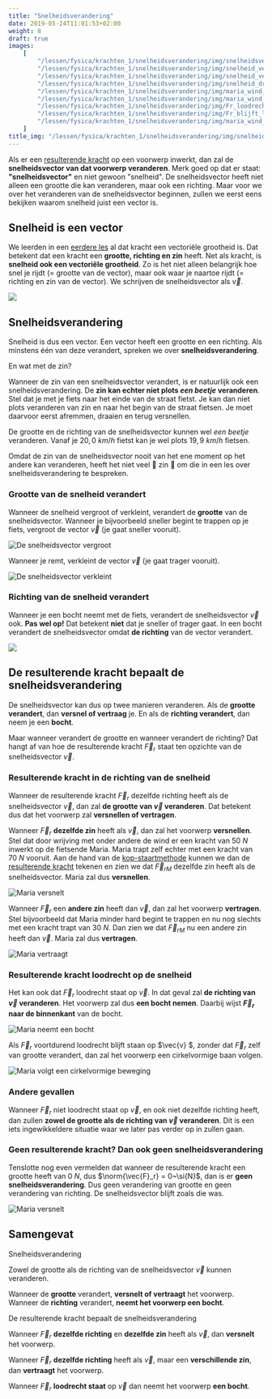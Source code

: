 ```yaml
---
title: "Snelheidsverandering"
date: 2019-05-24T11:01:53+02:00
weight: 8
draft: true
images:
    [
        "/lessen/fysica/krachten_1/snelheidsverandering/img/snelheidsvector.png",
        "/lessen/fysica/krachten_1/snelheidsverandering/img/snelheid_vergroot.png",
        "/lessen/fysica/krachten_1/snelheidsverandering/img/snelheid_verkleint.png",
        "/lessen/fysica/krachten_1/snelheidsverandering/img/snelheid_draait.png",
        "/lessen/fysica/krachten_1/snelheidsverandering/img/maria_wind_versnelt.png",
        "/lessen/fysica/krachten_1/snelheidsverandering/img/maria_wind_vertraagt.png",
        "/lessen/fysica/krachten_1/snelheidsverandering/img/Fr_loodrecht_op_v.png",
        "/lessen/fysica/krachten_1/snelheidsverandering/img/Fr_blijft_loodrecht_op_v.png",
        "/lessen/fysica/krachten_1/snelheidsverandering/img/maria_wind_constante_v.png",
    ]
title_img: "/lessen/fysica/krachten_1/snelheidsverandering/img/snelheidsvector.png"
---
```


Als er een [resulterende kracht](resulterende_kracht) op een voorwerp
inwerkt, dan zal de **snelheidsvector van dat voorwerp veranderen**. Merk goed
op dat er staat: **"snelheidsvector"** en niet gewoon "snelheid". De
snelheidsvector heeft niet alleen een grootte die kan veranderen, maar ook een
richting. Maar voor we over het veranderen van de snelheidsvector beginnen,
zullen we eerst eens bekijken waarom snelheid juist een vector is.

## Snelheid is een vector

We leerden in een [eerdere les](krachtvector) al dat kracht een
vectoriële grootheid is. Dat betekent dat een kracht een **grootte, richting en
zin** heeft. Net als kracht, is **snelheid ook een vectoriële grootheid**. Zo
is het niet alleen belangrijk hoe snel je rijdt <Mute>(= grootte van de
vector)</Mute>, maar ook waar je naartoe rijdt <Mute>(= richting en zin van
de vector)</Mute>. We schrijven de snelheidsvector als $\vec{v}$.

![](img/snelheidsvector.png)

## Snelheidsverandering

Snelheid is dus een vector. Een vector heeft een grootte en een richting. Als
minstens één van deze verandert, spreken we over **snelheidsverandering**.

<Expand>

En wat met de zin?

Wanneer de zin van een snelheidsvector verandert, is er natuurlijk ook een
snelheidsverandering. De **zin kan echter niet plots _een beetje_ veranderen**.
Stel dat je met je fiets naar het einde van de straat fietst. Je kan dan niet
plots veranderen van zin en naar het begin van de straat fietsen. Je moet
daarvoor eerst afremmen, draaien en terug versnellen.

De grootte en de richting van de snelheidsvector kunnen wel _een beetje_
veranderen. Vanaf je $20{,} 0~\si{km/h}$ fietst kan je wel plots
$19{,}9~\si{km/h}$ fietsen.

Omdat de zin van de snelheidsvector nooit van het ene moment op het andere kan
veranderen, heeft het niet veel 🤡 zin 🤡 om die in een les over
snelheidsverandering te bespreken.

</Expand>

### Grootte van de snelheid verandert

Wanneer de snelheid vergroot of verkleint, verandert de **grootte** van de
snelheidsvector. Wanneer je bijvoorbeeld sneller begint te trappen op je fiets,
vergroot de vector $\vec{v}$ <Mute>(je gaat sneller vooruit)</Mute>.

![De snelheidsvector vergroot](img/snelheid_vergroot.png)

Wanneer je remt, verkleint de vector $\vec{v}$ <Mute>(je gaat trager vooruit)</Mute>.

![De snelheidsvector verkleint](img/snelheid_verkleint.png)

### Richting van de snelheid verandert

Wanneer je een bocht neemt met de fiets, verandert de snelheidsvector $\vec{v}$
ook. **Pas wel op!** Dat betekent **niet** dat je sneller of trager gaat. In
een bocht verandert de snelheidsvector omdat **de richting** van de vector
verandert.

![](img/snelheid_draait.png)

## De resulterende kracht bepaalt de snelheidsverandering

De snelheidsvector kan dus op twee manieren veranderen. Als de **grootte
verandert**, dan **versnel of vertraag** je. En als de **richting verandert**,
dan neem je een **bocht**.

Maar wanneer verandert de grootte en wanneer verandert de richting? Dat hangt
af van hoe de resulterende kracht $\vec{F}_r$ staat ten opzichte van de
snelheidsvector $\vec{v}$.

### Resulterende kracht in de richting van de snelheid

Wanneer de resulterende kracht $\vec{F}_r$ dezelfde richting heeft als de
snelheidsvector $\vec{v}$, dan zal **de grootte van $\vec{v}$ veranderen**. Dat
betekent dus dat het voorwerp zal **versnellen of vertragen**.

Wanneer $\vec{F}_r$ **dezelfde zin** heeft als $\vec{v}$, dan zal het voorwerp
**versnellen**. Stel dat door wrijving met onder andere de wind er een kracht
van $50~\si{N}$ inwerkt op de fietsende Maria. Maria trapt zelf echter met een
kracht van $70~\si{N}$ vooruit. Aan de hand van de
[kop-staartmethode](../../wiskunde/vector_1/grafisch_optellen/#kop-staartmethode)
kunnen we dan de [resulterende
kracht](resulterende_kracht#resulterende-kracht-tekenen) tekenen en zien we
dat $\vec{F}_{rM}$ dezelfde zin heeft als de snelheidsvector. Maria zal dus
**versnellen**.

![Maria versnelt](img/maria_wind_versnelt.png)

Wanneer $\vec{F}_r$ een **andere zin** heeft dan $\vec{v}$, dan zal het
voorwerp **vertragen**. Stel bijvoorbeeld dat Maria minder hard begint te
trappen en nu nog slechts met een kracht trapt van $30~\si{N}$. Dan zien we dat
$\vec{F}_{rM}$ nu een andere zin heeft dan $\vec{v}$. Maria zal dus
**vertragen**.

![Maria vertraagt](img/maria_wind_vertraagt.png)

### Resulterende kracht loodrecht op de snelheid

Het kan ook dat $\vec{F}_r$ loodrecht staat op $\vec{v}$. In dat geval zal **de
richting van $\vec{v}$ veranderen**. Het voorwerp zal dus **een bocht nemen**.
Daarbij wijst **$\vec{F}_r$ naar de binnenkant** van de bocht.

![Maria neemt een bocht](img/Fr_loodrecht_op_v.png)

Als $\vec{F}_r$ voortdurend loodrecht blijft staan op $\vec{v} $, zonder dat
$\vec{F}_r$ zelf van grootte verandert, dan zal het voorwerp een cirkelvormige
baan volgen.

![Maria volgt een cirkelvormige beweging](img/Fr_blijft_loodrecht_op_v.png)

### Andere gevallen

Wanneer $\vec{F}_r$ niet loodrecht staat op $\vec{v}$, en ook niet dezelfde
richting heeft, dan zullen **zowel de grootte als de richting van $\vec{v}$
veranderen**. Dit is een iets ingewikkeldere situatie waar we later pas verder
op in zullen gaan.

### Geen resulterende kracht? Dan ook geen snelheidsverandering

Tenslotte nog even vermelden dat wanneer de resulterende kracht een grootte
heeft van $0~\si{N}$, dus $\norm{\vec{F}_r} = 0~\si{N}$, dan is er **geen
snelheidsverandering**. Dus geen verandering van grootte en geen verandering
van richting. De snelheidsvector blijft zoals die was.

![Maria versnelt](img/maria_wind_constante_v.png)

## Samengevat

<Attention>

Snelheidsverandering

Zowel de grootte als de richting van de snelheidsvector $\vec{v}$ kunnen veranderen.

Wanneer de **grootte** verandert, **versnelt of vertraagt** het voorwerp. Wanneer de **richting** verandert, **neemt het voorwerp een bocht**.
</Attention>

<Attention>

De resulterende kracht bepaalt de snelheidsverandering

Wanneer $\vec{F}_r$ **dezelfde richting** en **dezelfde zin** heeft als $\vec{v}$, dan **versnelt** het voorwerp.

Wanneer $\vec{F}_r$ **dezelfde richting** heeft als $\vec{v}$, maar een **verschillende zin**, dan **vertraagt** het voorwerp.

Wanneer $\vec{F}_r$ **loodrecht staat** op $\vec{v}$ dan neemt het voorwerp **een bocht**.
</Attention>

